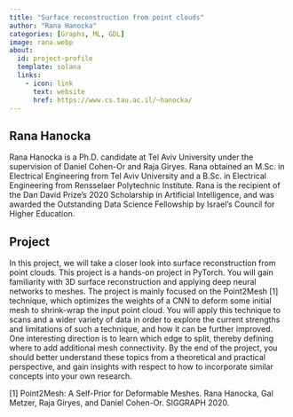 ```yaml
---
title: "Surface reconstruction from point clouds"
author: "Rana Hanocka"
categories: [Graphs, ML, GDL]
image: rana.webp
about:
  id: project-profile
  template: solana
  links:
    - icon: link
      text: website
      href: https://www.cs.tau.ac.il/~hanocka/
---
```

## Rana Hanocka
Rana Hanocka is a Ph.D. candidate at Tel Aviv University under the supervision of Daniel Cohen-Or and Raja Giryes. Rana obtained an M.Sc. in Electrical Engineering from Tel Aviv University and a B.Sc. in Electrical Engineering from Rensselaer Polytechnic Institute. Rana is the recipient of the Dan David Prize's 2020 Scholarship in Artificial Intelligence, and was awarded the Outstanding Data Science Fellowship by Israel’s Council for Higher Education.

## Project
In this project, we will take a closer look into surface reconstruction from point clouds. This project is a hands-on project in PyTorch. You will gain familiarity with 3D surface reconstruction and applying deep neural networks to meshes. The project is mainly focused on the Point2Mesh [1] technique, which optimizes the weights of a CNN to deform some initial mesh to shrink-wrap the input point cloud. You will apply this technique to scans and a wider variety of data in order to explore the current strengths and limitations of such a technique, and how it can be further improved. One interesting direction is to learn which edge to split, thereby defining where to add additional mesh connectivity. By the end of the project, you should better understand these topics from a theoretical and practical perspective, and gain insights with respect to how to incorporate similar concepts into your own research.

[1] Point2Mesh: A Self-Prior for Deformable Meshes. Rana Hanocka, Gal Metzer, Raja Giryes, and Daniel Cohen-Or. SIGGRAPH 2020.